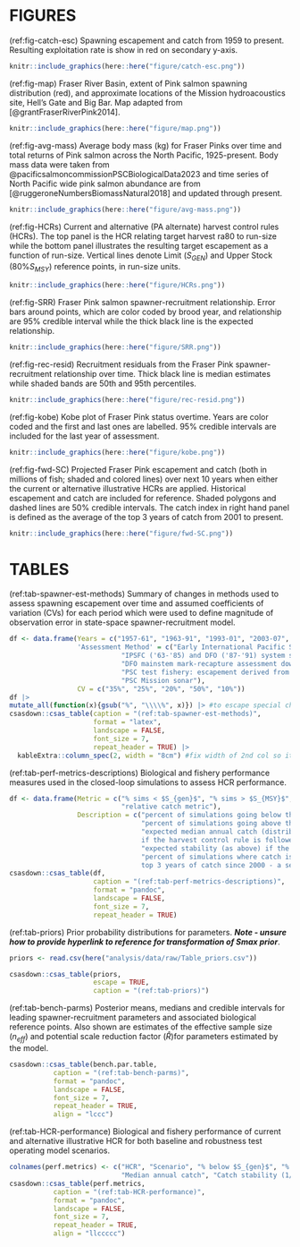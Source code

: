 # FIGURES  

(ref:fig-catch-esc) Spawning escapement and catch from 1959 to present. Resulting exploitation rate is show in red on secondary y-axis.
```r
knitr::include_graphics(here::here("figure/catch-esc.png"))
```

(ref:fig-map) Fraser River Basin, extent of Pink salmon spawning distribution (red), and approximate locations of the Mission hydroacoustics site, Hell's Gate and Big Bar. Map adapted from [@grantFraserRiverPink2014].  
```r
knitr::include_graphics(here::here("figure/map.png"))
```

(ref:fig-avg-mass) Average body mass (kg) for Fraser Pinks over time and total returns of Pink salmon across the North Pacific, 1925-present. Body mass data were taken from @pacificsalmoncommissionPSCBiologicalData2023 and time series of North Pacific wide pink salmon abundance are from [@ruggeroneNumbersBiomassNatural2018] and updated through present.  
```r
knitr::include_graphics(here::here("figure/avg-mass.png"))
```

(ref:fig-HCRs) Current and alternative (PA alternate) harvest control rules (HCRs). The top panel is the HCR relating target harvest ra80 to run-size while the bottom panel illustrates the resulting target escapement as a function of run-size. Vertical lines denote Limit ($S_{GEN}$) and Upper Stock (80%$S_{MSY}$) reference points, in run-size units.  
```r
knitr::include_graphics(here::here("figure/HCRs.png"))
```

(ref:fig-SRR) Fraser Pink salmon spawner-recruitment relationship. Error bars around points, which are color coded by brood year, and relationship are 95% credible interval while the thick black line is the expected relationship.
```r
knitr::include_graphics(here::here("figure/SRR.png"))
```

(ref:fig-rec-resid) Recruitment residuals from the Fraser Pink spawner-recruitment relationship over time. Thick black line is median estimates while shaded bands are 50th and 95th percentiles.
```r
knitr::include_graphics(here::here("figure/rec-resid.png"))
```

(ref:fig-kobe) Kobe plot of Fraser Pink status overtime. Years are color coded and the first and last ones are labelled. 95% credible intervals are included for the last year of assessment. 
```r
knitr::include_graphics(here::here("figure/kobe.png"))
```

(ref:fig-fwd-SC) Projected Fraser Pink escapement and catch (both in millions of fish; shaded and colored lines) over next 10 years when either the current or alternative illustrative HCRs are applied. Historical escapement and catch are included for reference. Shaded polygons and dashed lines are 50% credible intervals. The catch index in right hand panel is defined as the average of the top 3 years of catch from 2001 to present.  
```r
knitr::include_graphics(here::here("figure/fwd-SC.png"))
```

\clearpage

# TABLES  

(ref:tab-spawner-est-methods) Summary of changes in methods used to assess spawning escapement over time and assumed coefficients of variation (CVs) for each period which were used to define magnitude of observation error in state-space spawner-recruitment model.

```r
df <- data.frame(Years = c("1957-61", "1963-91", "1993-01", "2003-07", "2009-present"), 
                 'Assessment Method' = c("Early International Pacific Salmon Fishing Commission (IPSFC, currently known as the Pacific Salmon Commission, PSC) system specific mark-recapture: low tagging effort", 
                            "IPSFC ('63-'85) and DFO ('87-'91) system specific mark-recapture: high precision methods in larger systems (90 of stock) and lower precision in the remainder", 
                            "DFO mainstem mark-recapture assessment downstream of major spawning grounds", 
                            "PSC test fishery: escapement derived from seine boats in marine and catch data", 
                            "PSC Mission sonar"), 
                 CV = c("35%", "25%", "20%", "50%", "10%"))
df |>
mutate_all(function(x){gsub("%", "\\\\%", x)}) |> #to escape special char latex doesn't like 
csasdown::csas_table(caption = "(ref:tab-spawner-est-methods)",
                     format = "latex", 
                     landscape = FALSE,
                     font_size = 7,
                     repeat_header = TRUE) |>
  kableExtra::column_spec(2, width = "8cm") #fix width of 2nd col so it wraps

```

(ref:tab-perf-metrics-descriptions) Biological and fishery performance measures used in the closed-loop simulations to assess HCR performance.

```r
df <- data.frame(Metric = c("% sims < $S_{gen}$", "% sims > $S_{MSY}$", "median annual catch", "catch stability (1/CV)", 
                            "relative catch metric"), 
                 Description = c("percent of simulations going below that simulations relative lower benchmark",
                                 "percent of simulations going above that simulations relative upper benchmark",
                                 "expected median annual catch (distribution of medians across years) 
                                 if the harvest control rule is followed",
                                 "expected stability (as above) if the harvest control rule is followed",
                                 "percent of simulations where catch is greater than the average of the 
                                 top 3 years of catch since 2000 - a semi-arbitrary indicator of a 'good year'"))
csasdown::csas_table(df,
                     caption = "(ref:tab-perf-metrics-descriptions)",
                     format = "pandoc",
                     landscape = FALSE,
                     font_size = 7,
                     repeat_header = TRUE)
```

(ref:tab-priors) Prior probability distributions for parameters. ***Note - unsure how to provide hyperlink to reference for transformation of Smax prior***.

```r
priors <- read.csv(here("analysis/data/raw/Table_priors.csv"))

csasdown::csas_table(priors,
                     escape = TRUE, 
                     caption = "(ref:tab-priors)")
```

(ref:tab-bench-parms) Posterior means, medians and credible intervals for leading spawner-recruitment parameters and associated biological reference points. Also shown are estimates of the effective sample size ($n_{eff}$) and potential scale reduction factor ($\hat{R}$)for parameters estimated by the model.

```r
csasdown::csas_table(bench.par.table,
           caption = "(ref:tab-bench-parms)",
           format = "pandoc",
           landscape = FALSE,
           font_size = 7,
           repeat_header = TRUE, 
           align = "lccc")
```

(ref:tab-HCR-performance) Biological and fishery performance of current and alternative illustrative HCR for both baseline and robustness test operating model scenarios.

```r
colnames(perf.metrics) <- c("HCR", "Scenario", "% below $S_{gen}$", "% above $S_{MSY}$", 
                            "Median annual catch", "Catch stability (1/CV)", "catch index")
csasdown::csas_table(perf.metrics,
           caption = "(ref:tab-HCR-performance)",
           format = "pandoc",
           landscape = FALSE,
           font_size = 7,
           repeat_header = TRUE, 
           align = "llccccc")
```

